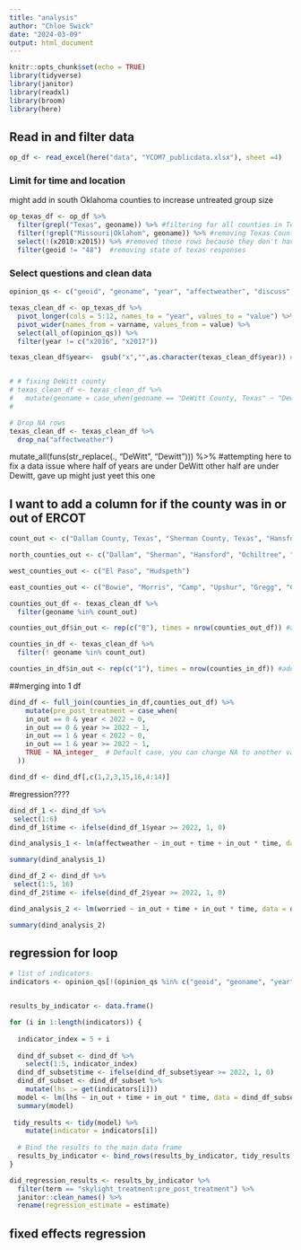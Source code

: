```yaml
---
title: "analysis"
author: "Chloe Swick"
date: "2024-03-09"
output: html_document
---
```


```r
knitr::opts_chunk$set(echo = TRUE)
library(tidyverse)
library(janitor)
library(readxl)
library(broom)
library(here)
```

## Read in and filter data

```r
op_df <- read_excel(here("data", "YCOM7_publicdata.xlsx"), sheet =4)

```

### Limit for time and location

might add in south Oklahoma counties to increase untreated group size

```r
op_texas_df <- op_df %>% 
  filter(grepl("Texas", geoname)) %>% #filtering for all counties in Texas 
  filter(!grepl("Missouri|Oklahom", geoname)) %>% #removing Texas County in Missouri and Oklahoma
  select(!(x2010:x2015)) %>% #removed these rows because they don't have a ton of data 
  filter(geoid != "48")  #removing state of texas responses 

```

### Select questions and clean data

```r
opinion_qs <- c("geoid", "geoname", "year", "affectweather", "discuss",  "fundrenewables", "futuregen",  "governor", "happening", "harmus", "personal", "rebates", "regulate", "worried") # all of the opinion questions that are relevant imo, removed a couple that didn't have any data from before 2021
```

```r
texas_clean_df <- op_texas_df %>% 
  pivot_longer(cols = 5:12, names_to = "year", values_to = "value") %>% 
  pivot_wider(names_from = varname, values_from = value) %>% 
  select(all_of(opinion_qs)) %>% 
  filter(year != c("x2016", "x2017"))

texas_clean_df$year<-  gsub("x","",as.character(texas_clean_df$year)) #removed weird x before year 


# # fixing DeWitt county
# texas_clean_df <- texas_clean_df %>% 
#   mutate(geoname = case_when(geoname == "DeWitt County, Texas" ~ "Dewitt County, Texas"))
#   

# Drop NA rows
texas_clean_df <- texas_clean_df %>% 
  drop_na("affectweather")
```

mutate_all(funs(str_replace(., "DeWitt", "Dewitt"))) %\>% #attempting here to fix a data issue where half of years are under DeWitt other half are under Dewitt, gave up might just yeet this one

## I want to add a column for if the county was in or out of ERCOT

```r
count_out <- c("Dallam County, Texas", "Sherman County, Texas", "Hansford County, Texas", "Ochiltree County, Texas", "Lipscomb County, Texas", "Hartley County, Texas", "Moore County, Texas", "Hutchinson County, Texas", "Hemphil County, Texas", "Bailey County, Texas", "Lamb County, Texas", "Cochran County, Texas", "Hockley County, Texas", "Yoakum County, Texas", "Terry County, Texas", "Gaines County, Texas", "El Paso County, Texas", "Hudspeth County, Texas", "Bowie County, Texas", "Morris County, Texas", "Camp County, Texas", "Upshur County, Texas", "Gregg County, Texas", "Cass County, Texas", "Marion County, Texas", "Harrison County, Texas", "Panola County, Texas", "Shelby County, Texas", "San Augustine County, Texas", "Sabine County, Texas", "Jasper County, Texas", "Newton County, Texas", "Tyler County, Texas", "Polk County, Texas", "Trinity County, Texas", "San Jacinto County, Texas", "Liberty County, Texas", "Hardin County, Texas", "Jefferson County, Texas", "Orange County, Texas", "Jasper County, Texas", "Newton County, Texas")

north_counties_out <- c("Dallam", "Sherman", "Hansford", "Ochiltree", "Lipscomb", "Hartley", "Moore", "Hutchinson", "Hemphil", "Bailey", "Lamb", "Cochran", "Hockley", "Yoakum", "Terry", "Gaines")

west_counties_out <- c("El Paso", "Hudspeth")

east_counties_out <- c("Bowie", "Morris", "Camp", "Upshur", "Gregg", "Cass", "Marion", "Harrison", "Panola", "Shelby", "San Augustine", "Sabine", "Jasper", "Newton", "Tyler", "Polk", "Trinity", "San Jacinto", "Liberty", "Hardin", "Jefferson", "Orange", "Jasper", "Newton")
```

```r
counties_out_df <- texas_clean_df %>% 
  filter(geoname %in% count_out)

counties_out_df$in_out <- rep(c("0"), times = nrow(counties_out_df)) #adding a column that these counties are out 

```

```r
counties_in_df <- texas_clean_df %>% 
  filter(! geoname %in% count_out)

counties_in_df$in_out <- rep(c("1"), times = nrow(counties_in_df)) #adding a column that these counties are in
```

##merging into 1 df

```r
dind_df <- full_join(counties_in_df,counties_out_df) %>% 
    mutate(pre_post_treatment = case_when(
    in_out == 0 & year < 2022 ~ 0,
    in_out == 0 & year >= 2022 ~ 1,
    in_out == 1 & year < 2022 ~ 0,
    in_out == 1 & year >= 2022 ~ 1,
    TRUE ~ NA_integer_  # Default case, you can change NA to another value if needed
  )) 

dind_df <- dind_df[,c(1,2,3,15,16,4:14)]
```

#regression????

```r
dind_df_1 <- dind_df %>% 
 select(1:6) 
dind_df_1$time <- ifelse(dind_df_1$year >= 2022, 1, 0)

dind_analysis_1 <- lm(affectweather ~ in_out + time + in_out * time, data = dind_df_1)

summary(dind_analysis_1)
```

```r
dind_df_2 <- dind_df %>% 
 select(1:5, 16) 
dind_df_2$time <- ifelse(dind_df_2$year >= 2022, 1, 0)

dind_analysis_2 <- lm(worried ~ in_out + time + in_out * time, data = dind_df_2)

summary(dind_analysis_2)
```

## regression for loop

```r

# list of indicators
indicators <- opinion_qs[!(opinion_qs %in% c("geoid", "geoname", "year"))]


results_by_indicator <- data.frame()

for (i in 1:length(indicators)) {
  
  indicator_index = 5 + i
  
  dind_df_subset <- dind_df %>% 
    select(1:5, indicator_index)
  dind_df_subset$time <- ifelse(dind_df_subset$year >= 2022, 1, 0)
  dind_df_subset <- dind_df_subset %>% 
    mutate(lhs := get(indicators[i]))
  model <- lm(lhs ~ in_out + time + in_out * time, data = dind_df_subset)
  summary(model)
  
 tidy_results <- tidy(model) %>%
    mutate(indicator = indicators[i])
  
  # Bind the results to the main data frame
  results_by_indicator <- bind_rows(results_by_indicator, tidy_results)
}

did_regression_results <- results_by_indicator %>% 
  filter(term == "skylight_treatment:pre_post_treatment") %>% 
  janitor::clean_names() %>% 
  rename(regression_estimate = estimate)
```

## fixed effects regression

```r

```
